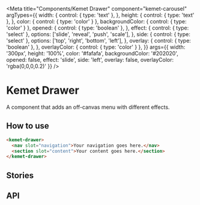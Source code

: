 

<Meta
  title="Components/Kemet Drawer"
  component="kemet-carousel"
  argTypes={{
    width: {
      control: { type: 'text' },
    },
    height: {
      control: { type: 'text' },
    },
    color: {
      control: { type: 'color' }
    },
    backgroundColor: {
      control: { type: 'color' }
    },
    opened: {
      control: { type: 'boolean' },
    },
    effect: {
      control: { type: 'select' },
      options: ['slide', 'reveal', 'push', 'scale'],
    },
    side: {
      control: { type: 'select' },
      options: ['top', 'right', 'bottom', 'left'],
    },
    overlay: {
      control: { type: 'boolean' },
    },
    overlayColor: {
      control: { type: 'color' }
    },
  }}
  args={{
    width: '300px',
    height: '100%',
    color: '#fafafa',
    backgroundColor: '#202020',
    opened: false,
    effect: 'slide',
    side: 'left',
    overlay: false,
    overlayColor: 'rgba(0,0,0,0.2)'
  }}
/>

# Kemet Drawer

A component that adds an off-canvas menu with different effects.

## How to use

```html
<kemet-drawer>
  <nav slot="navigation">Your navigation goes here.</nav>
  <section slot="content">Your content goes here.</section>
</kemet-drawer>
```

## Stories

<Canvas>
  <Story story={stories.Drawer} />
</Canvas>

## API

<ArgsTable of="kemet-drawer" />
